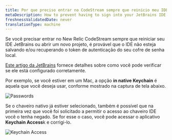 ```yaml
---
title: Por que preciso entrar no CodeStream sempre que reinicio meu IDE JetBrains?
metaDescription: How to prevent having to sign into your JetBrains IDE every time you restart it.
freshnessValidatedDate: never
translationType: machine
---
```


Se você precisar entrar no New Relic CodeStream sempre que reiniciar seu IDE JetBrains ou abrir um novo projeto, é provável que o IDE não esteja salvando e/ou recuperando o token de autenticação do seu cofre de senha local.

[Este artigo da JetBrains](https://www.jetbrains.com/help/idea/reference-ide-settings-password-safe.html) fornece detalhes sobre como você pode verificar se ele está configurado corretamente.

Por exemplo, se você estiver em um Mac, a opção <DNT>**in native Keychain**</DNT> é aquela que você deseja usar, conforme mostrado na captura de tela abaixo.

<img
  alt="Passwords"
  src="/images/codestream_screenshot-crop_jetbrains-password-keychain.webp"
/>

Se o chaveiro nativo já estiver selecionado, também é possível que na primeira vez que você foi solicitado a permitir o acesso ao chaveiro IDE você o tenha negado. Se for esse o caso, você pode acessar o aplicativo <DNT>**Keychain Access**</DNT>k e corrigi-lo.

<img
  alt="Keychain Access"
  src="/images/codestream_screenshot-crop_intellij-keychain-access.webp"
/>
